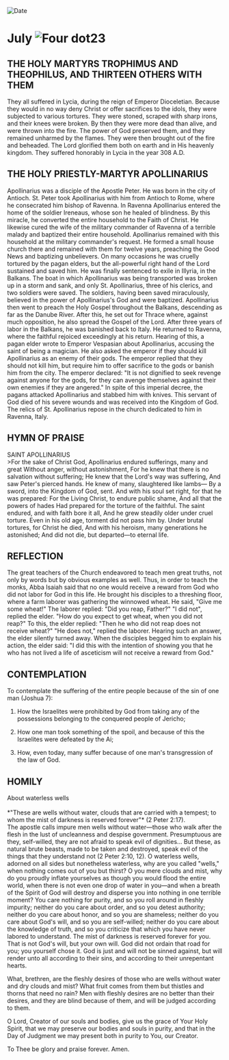 
<RunningHead />
<Image src="/title-imprint.png" height={68} width={50} alt="Date" className="title-imprint"/>

# <div id="date">July <Image className="four-dot" src="/four-dot.png" height={15} width={15} alt="Four dot" />23</div>

## THE HOLY MARTYRS TROPHIMUS AND THEOPHILUS, AND THIRTEEN OTHERS WITH THEM

They all suffered in Lycia, during the reign of Emperor Dioceletian. Because they would in no way deny Christ or offer sacrifices to the idols, they were subjected to various tortures. They were stoned, scraped with sharp irons, and their knees were broken. By then they were more dead than alive, and were thrown into the fire. The power of God preserved them, and they remained unharmed by the flames. They were then brought out of the fire and beheaded. The Lord glorified them both on earth and in His heavenly kingdom. They suffered honorably in Lycia in the year 308 A.D.

## THE HOLY PRIESTLY-MARTYR APOLLINARIUS

Apollinarius was a disciple of the Apostle Peter. He was born in the city of Antioch. St. Peter took Apollinarius with him from Antioch to Rome, where he consecrated him bishop of Ravenna. In Ravenna Apollinarius entered the home of the soldier Ireneaus, whose son he healed of blindness. By this miracle, he converted the entire household to the Faith of Christ. He likewise cured the wife of the military commander of Ravenna of a terrible malady and baptized their entire household. Apollinarius remained with this household at the military commander's request. He formed a small house church there and remained with them for twelve years, preaching the Good News and baptizing unbelievers. On many occasions he was cruelly tortured by the pagan elders, but the all-powerful right hand of the Lord sustained and saved him. He was finally sentenced to exile in Illyria, in the Balkans. The boat in which Apollinarius was being transported was broken up in a storm and sank, and only St. Apollinarius, three of his clerics, and two soldiers were saved. The soldiers, having been saved miraculously, believed in the power of Apollinarius's God and were baptized. Apollinarius then went to preach the Holy Gospel throughout the Balkans, descending as far as the Danube River. After this, he set out for Thrace where, against much opposition, he also spread the Gospel of the Lord. After three years of labor in the Balkans, he was banished back to Italy. He returned to Ravenna, where the faithful rejoiced exceedingly at his return. Hearing of this, a pagan elder wrote to Emperor Vespasian about Apollinarius, accusing the saint of being a magician. He also asked the emperor if they should kill Apollinarius as an enemy of their gods. The emperor replied that they should not kill him, but require him to offer sacrifice to the gods or banish him from the city. The emperor declared: "It is not dignified to seek revenge against anyone for the gods, for they can avenge themselves against their own enemies if they are angered." In spite of this imperial decree, the pagans attacked Apollinarius and stabbed him with knives. This servant of God died of his severe wounds and was received into the Kingdom of God. The relics of St. Apollinarius repose in the church dedicated to him in Ravenna, Italy.


## HYMN OF PRAISE
<div style={{textAlign:'center', color:'crimson', fontWeight:'bold'}}>
SAINT APOLLINARIUS
</div>
>For the sake of Christ God,  
Apollinarius endured sufferings, many and great  
Without anger, without astonishment,  
For he knew that there is no salvation without suffering;  
He knew that the Lord's way was suffering,  
And saw Peter's pierced hands.  
He knew of many, slaughtered like lambs—  
By a sword, into the Kingdom of God, sent.  
And with his soul set right, for that he was prepared:  
For the Living Christ, to endure public shame,  
And all that the powers of hades  
Had prepared for the torture of the faithful.  
The saint endured, and with faith bore it all,  
And he grew steadily older under cruel torture.  
Even in his old age, torment did not pass him by.  
Under brutal tortures, for Christ he died,  
And with his heroism, many generations he astonished;  
And did not die, but departed—to eternal life.  


## REFLECTION

The great teachers of the Church endeavored to teach men great truths, not only by words but by obvious examples as well. Thus, in order to teach the monks, Abba Isaiah said that no one would receive a reward from God who did not labor for God in this life. He brought his disciples to a threshing floor, where a farm laborer was gathering the winnowed wheat. He said, "Give me some wheat!" The laborer replied: "Did you reap, Father?" "I did not", replied the elder. "How do you expect to get wheat, when you did not reap?" To this, the elder replied: "Then he who did not reap does not receive wheat?" "He does not," replied the laborer. Hearing such an answer, the elder silently turned away. When the disciples begged him to explain his action, the elder said: "I did this with the intention of showing you that he who has not lived a life of asceticism will not receive a reward from God."


## CONTEMPLATION

To contemplate the suffering of the entire people because of the sin of one man (Joshua 7):

1. How the Israelites were prohibited by God from taking any of the possessions belonging to the conquered people of Jericho;

2. How one man took something of the spoil, and because of this the Israelites were defeated by the Ai;

3. How, even today, many suffer because of one man's transgression of the law of God.


## HOMILY
<div style={{textAlign:'center', color:'crimson', fontWeight:'bold'}}>
About waterless wells
</div>
<br />
<div style={{textAlign:'right'}}>
*"These are wells without water, clouds that are carried with a tempest; to whom the mist of darkness is reserved forever"* (2 Peter 2:17).
</div>
The apostle calls impure men wells without water—those who walk after the flesh in the lust of uncleanness and despise government. Presumptuous are they, self-willed, they are not afraid to speak evil of dignities... But these, as natural brute beasts, made to be taken and destroyed, speak evil of the things that they understand not (2 Peter 2:10, 12). O waterless wells, adorned on all sides but nonetheless waterless, why are you called "wells," when nothing comes out of you but thirst? O you mere clouds and mist, why do you proudly inflate yourselves as though you would flood the entire world, when there is not even one drop of water in you—and when a breath of the Spirit of God will destroy and disperse you into nothing in one terrible moment? You care nothing for purity, and so you roll around in fleshly impurity; neither do you care about order, and so you detest authority; neither do you care about honor, and so you are shameless; neither do you care about God's will, and so you are self-willed; neither do you care about the knowledge of truth, and so you criticize that which you have never labored to understand. The mist of darkness is reserved forever for you. That is not God's will, but your own will. God did not ordain that road for you; you yourself chose it. God is just and will not be sinned against, but will render unto all according to their sins, and according to their unrepentant hearts.

What, brethren, are the fleshly desires of those who are wells without water and dry clouds and mist? What fruit comes from them but thistles and thorns that need no rain? Men with fleshly desires are no better than their desires, and they are blind because of them, and will be judged according to them.

O Lord, Creator of our souls and bodies, give us the grace of Your Holy Spirit, that we may preserve our bodies and souls in purity, and that in the Day of Judgment we may present both in purity to You, our Creator.

To Thee be glory and praise forever. Amen.